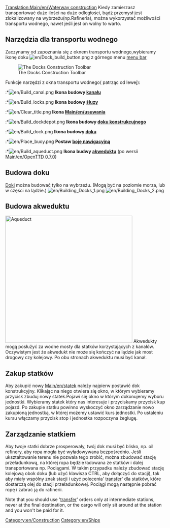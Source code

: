 [[Translation:Main/en/Waterway construction]]{{pl/Spis treści}}
Kiedy zamierzasz transportować duże ilości na duże odległości, bądź przemysł jest zlokalizowany na wybrzeżu(np.Rafineria), można wykorzystać możliwości transportu wodnego, nawet jeśli jest on wolny to warto.

==Narzędzia dla transportu wodnego==
Zaczynamy od  zapoznania się z oknem transportu wodnego,wybieramy ikonę doku [[File:en/Dock build button.png]] z górnego menu [[Main/en/Game interface|menu bar]]

[[File:en/Dock toolbar.png|center|none|frame|The Docks Construction Toolbar]]

Funkcje narzędzi z okna transportu wodnego( patrząc od lewej):<br>

:*[[File:en/Build canal.png]] '''Ikona budowy [[Main/en/Water Transport Tiles|kanału]]'''
:*[[File:en/Build locks.png]] '''Ikona budowy [[Main/en/Water Transport Tiles|śluzy]]'''
:*[[File:en/Clear title.png]] '''Ikona [[Main/en/usuwania]]'''
:*[[File:en/Build dockdepot.png]] '''Ikona budowy  [[Main/en/Depots|doku konstrukcujnego]]'''
:*[[File:en/Build dock.png]] '''Ikona budowy  [[Main/en/Water Transport Tiles|doku]]'''
:*[[File:en/Place buoy.png]] '''Postaw [[Main/en/Water Transport Tiles|boję nawigacyjną]]'''
:*[[File:en/Build aqueduct.png]] '''Ikona budwy  [[Main/en/Waterway construction#Building Aqueducts|akweduktu]]''' (po wersii [[Main/en/OpenTTD 0.7.0]])

==Budowa doku==
[[Main/en/Water Transport Tiles|Doki]] można budować tylko na wybrzeżu. (Mogą być na poziomie morza, lub w części na lądzie.)
[[File:en/Building Docks 1.png|left]] [[File:en/Building Docks 2.png]]

==Budowa akweduktu==
[[File:en/Aqueduct.png|thumb|400px|Aqueduct]]
Akwedukty mogą posłużyć za wodne mosty dla statków korzystających z kanałów. Oczywistym jest że akwedukt nie może się kończyć na lądzie jak most drogowy czy kolejowy. Po obu stronach akweduktu musi być kanał. 
<br style="clear:both;">

==Zakup statków==
Aby zakupić nowy [[Main/en/statek]] należy najpierw postawić dok konstrukcyjny. Klikając na niego otwiera się okno, w którym wybieramy przycisk zbuduj nowy statek.Pojawi się okno w którym dokonujemy wyboru jednostki. Wybieramy statek który nas interesuje i przyciskamy przycisk kup pojazd. Po zakupie statku powinno wyskoczyć okno zarządzanie nowo zakupioną jednostką, w której możemy ustawić kurs jednostki. Po ustaleniu kursu włączamy przycisk stop i jednostka rozpoczyna żeglugę.

==Zarządzanie statkiem==
Aby twoje statki dobrze prosperowały, twój dok musi być blisko, np.  oil refinery,  aby ropa mogła być wyładowywana bezpośrednio.  Jeśli ukształtowanie terenu nie pozwala tego zrobić, można zbudować stację przeładunkową, na której ropa będzie ładowana ze statków i dalej transportowana np. Pociągami.  W takim przypadku należy zbudować stację kolejową obok doku (lub użyć klawisza CTRL, aby dołączyć do stacji), tak aby miały wspólny znak stacji i użyć polecenia' [[Main/en/Polecenia/Pl#Przeładunek|transfer]]' dla statków, które dostarczą olej do stacji przeładunkowej. Pociągi mogą następnie pobrać ropę i zabrać ją do rafinerii.

Note that you should use '[[Main/en/Orders#Transfer|transfer]]' orders only at intermediate stations, never at the final destination, or the cargo will only sit around at the station and you won't be paid for it.
[[Category:en/Construction]]
[[Category:en/Ships]]
